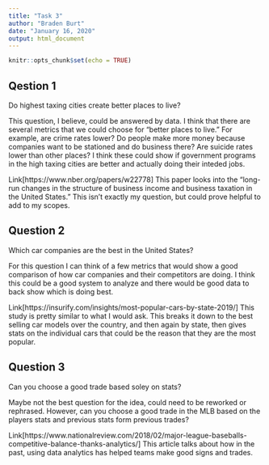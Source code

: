 ```yaml
---
title: "Task 3"
author: "Braden Burt"
date: "January 16, 2020"
output: html_document
---
```

```r
knitr::opts_chunk$set(echo = TRUE)
```

## Qestion 1

Do highest taxing cities create better places to live?

This question, I believe, could be answered by data.  I think that there are several metrics that we could choose for "better places to live."  For example, are crime rates lower?  Do people make more money because companies want to be stationed and do business there?  Are suicide rates lower than other places?  I think these could show if government programs in the high taxing cities are better and actually doing their inteded jobs.

Link[https://www.nber.org/papers/w22778]
This paper looks into the "long-run changes in the structure of business income and business taxation in the United States."  This isn't exactly my question, but could prove helpful to add to my scopes.

## Question 2

Which car companies are the best in the United States?

For this question I can think of a few metrics that would show a good comparison of how car companies and their competitors are doing.  I think this could be a good system to analyze and there would be good data to back show which is doing best.

Link[https://insurify.com/insights/most-popular-cars-by-state-2019/]
This study is pretty similar to what I would ask.  This breaks it down to the best selling car models over the country, and then again by state, then gives stats on the individual cars that could be the reason that they are the most popular.


## Question 3

Can you choose a good trade based soley on stats?

Maybe not the best question for the idea, could need to be reworked or rephrased.  However, can you choose a good trade in the MLB based on the players stats and previous stats form previous trades?

Link[https://www.nationalreview.com/2018/02/major-league-baseballs-competitive-balance-thanks-analytics/]
This article talks about how in the past, using data analytics has helped teams make good signs and trades.


